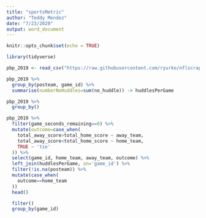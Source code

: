 ```yaml
---
title: "sportsMetric"
author: "Teddy Mendez"
date: "7/23/2020"
output: word_document
---
```


```r
knitr::opts_chunk$set(echo = TRUE)

library(tidyverse)

pbp_2019 <- read_csv("https://raw.githubusercontent.com/ryurko/nflscrapR-data/master/play_by_play_data/regular_season/reg_pbp_2019.csv", )
```

```r
pbp_2019 %>%
  group_by(posteam, game_id) %>%
  summarise(numberNoHuddles=sum(no_huddle)) -> huddlesPerGame

pbp_2019 %>%
  group_by()
```

```r
pbp_2019 %>%
  filter(game_seconds_remaining==0) %>%
  mutate(outcome=case_when(
    total_away_score>total_home_score ~ away_team,
    total_away_score<total_home_score ~ home_team,
    TRUE ~ 'tie'
  )) %>%
  select(game_id, home_team, away_team, outcome) %>%
  left_join(huddlesPerGame, on='game_id') %>%
  filter(!is.na(posteam)) %>%
  mutate(case_when(
    outcome==home_team
  ))
  head()

  filter()
  group_by(game_id)
```